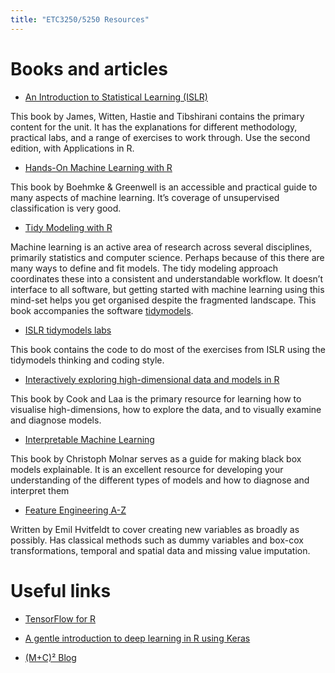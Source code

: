 ```yaml
---
title: "ETC3250/5250 Resources"
---
```


# Books and articles

- [An Introduction to Statistical Learning (ISLR)](https://www.statlearning.com)

This book by James, Witten, Hastie and Tibshirani contains the primary content for the unit. It has the explanations for different methodology, practical labs, and a range of exercises to work through. Use the second edition, with Applications in R.

- [Hands-On Machine Learning with R](https://bradleyboehmke.github.io/HOML/)

This book by Boehmke & Greenwell is an accessible and practical guide to many aspects of machine learning. It's coverage of unsupervised classification is very good.

- [Tidy Modeling with R](https://www.tmwr.org) 

Machine learning is an active area of research across several disciplines, primarily statistics and computer science. Perhaps because of this there are many ways to define and fit models. The tidy modeling approach coordinates these into a consistent and understandable workflow. It doesn't interface to all software, but getting started with machine learning using this mind-set helps you get organised despite the fragmented landscape. This book accompanies the software [tidymodels](https://www.tidymodels.org/start/).

- [ISLR tidymodels labs](https://emilhvitfeldt.github.io/ISLR-tidymodels-labs/)

This book contains the code to do most of the exercises from ISLR using the tidymodels thinking and coding style.

- [Interactively exploring high-dimensional data and models in R](https://dicook.github.io/mulgar_book/)

This book by Cook and Laa is the primary resource for learning how to visualise high-dimensions, how to explore the data, and to visually examine and diagnose models. 

- [Interpretable Machine Learning](https://christophm.github.io/interpretable-ml-book/)

This book by Christoph Molnar serves as a guide for making black box models explainable. It is an excellent resource for developing your understanding of the different types of models and how to diagnose and interpret them

- [Feature Engineering A-Z](https://feaz-book.com)

Written by Emil Hvitfeldt to cover creating new variables as broadly as possibly. Has classical methods such as dummy variables and box-cox transformations, temporal and spatial data and missing value imputation. 

# Useful links

- [TensorFlow for R](https://tensorflow.rstudio.com/install/)

- [A gentle introduction to deep learning in R using Keras](https://lnalborczyk.github.io/slides/vendredi_quanti_2021/vendredi_quantis#1)

- [(M+C)² Blog](https://lorentzen.ch/index.php/blog/)

